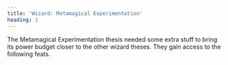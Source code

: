 ```yaml
---
title: 'Wizard: Metamagical Experimentation'
heading: 1
---
```


The Metamagical Experimentation thesis needed some extra stuff to bring its power budget closer to the other wizard theses. They gain access to the following feats.


